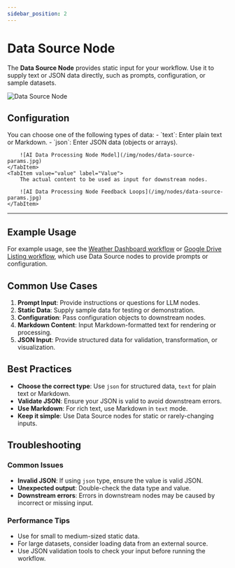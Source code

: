 ```yaml
---
sidebar_position: 2
---
```


# Data Source Node

The **Data Source Node** provides static input for your workflow. Use it to supply text or JSON data directly, such as prompts, configuration, or sample datasets.

![Data Source Node](/img/nodes/data-source-preview.jpg)

## Configuration


<Tabs>
    <TabItem value="type" label="Type" default>
        You can choose one of the following types of data:
        - `text`: Enter plain text or Markdown.
        - `json`: Enter JSON data (objects or arrays).

        ![AI Data Processing Node Model](/img/nodes/data-source-params.jpg)
    </TabItem>
    <TabItem value="value" label="Value">
        The actual content to be used as input for downstream nodes.

        ![AI Data Processing Node Feedback Loops](/img/nodes/data-source-params.jpg)
    </TabItem>
</Tabs>

---

## Example Usage

For example usage, see the [Weather Dashboard workflow](/docs/workflows/data/weather-dashboard) or [Google Drive Listing workflow](/docs/workflows/data/gdrive-listing), which use Data Source nodes to provide prompts or configuration.

## Common Use Cases

1. **Prompt Input**: Provide instructions or questions for LLM nodes.
2. **Static Data**: Supply sample data for testing or demonstration.
3. **Configuration**: Pass configuration objects to downstream nodes.
4. **Markdown Content**: Input Markdown-formatted text for rendering or processing.
5. **JSON Input**: Provide structured data for validation, transformation, or visualization.

## Best Practices

- **Choose the correct type**: Use `json` for structured data, `text` for plain text or Markdown.
- **Validate JSON**: Ensure your JSON is valid to avoid downstream errors.
- **Use Markdown**: For rich text, use Markdown in `text` mode.
- **Keep it simple**: Use Data Source nodes for static or rarely-changing inputs.

## Troubleshooting

### Common Issues

- **Invalid JSON**: If using `json` type, ensure the value is valid JSON.
- **Unexpected output**: Double-check the data type and value.
- **Downstream errors**: Errors in downstream nodes may be caused by incorrect or missing input.

### Performance Tips

- Use for small to medium-sized static data.
- For large datasets, consider loading data from an external source.
- Use JSON validation tools to check your input before running the workflow.